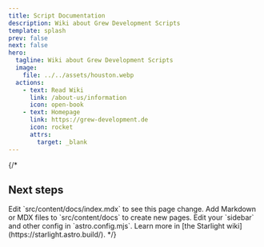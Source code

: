 ```yaml
---
title: Script Documentation
description: Wiki about Grew Development Scripts
template: splash
prev: false
next: false
hero:
  tagline: Wiki about Grew Development Scripts
  image:
    file: ../../assets/houston.webp
  actions:
    - text: Read Wiki
      link: /about-us/information
      icon: open-book
    - text: Homepage
      link: https://grew-development.de
      icon: rocket
      attrs:
        target: _blank
---
```


{/*

## Next steps
<CardGrid stagger>
  <Card title="Update content" icon="pencil">
    Edit `src/content/docs/index.mdx` to see this page change.
  </Card>
  <Card title="Add new content" icon="add-document">
    Add Markdown or MDX files to `src/content/docs` to create new pages.
  </Card>
  <Card title="Configure your site" icon="setting">
    Edit your `sidebar` and other config in `astro.config.mjs`.
  </Card>
  <Card title="Read the docs" icon="open-book">
    Learn more in [the Starlight wiki](https://starlight.astro.build/).
  </Card>
</CardGrid>
*/}
